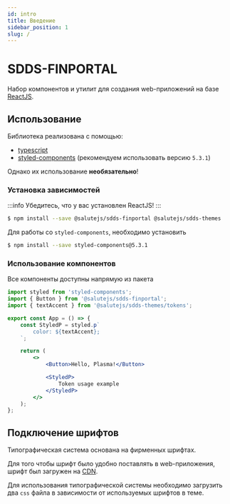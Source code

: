 ```yaml
---
id: intro
title: Введение
sidebar_position: 1
slug: /
---
```




# SDDS-FINPORTAL

Набор компонентов и утилит для создания web-приложений на базе [ReactJS](https://reactjs.org/).

## Использование

Библиотека реализована с помощью:
- [typescript](https://www.typescriptlang.org/)
- [styled-components](https://styled-components.com/) (рекомендуем использовать версию `5.3.1`)

Однако их использование **необязательно**!

### Установка зависимостей

:::info
Убедитесь, что у вас установлен ReactJS!
:::

```bash
$ npm install --save @salutejs/sdds-finportal @salutejs/sdds-themes
```

Для работы со `styled-components`, необходимо установить

```bash
$ npm install --save styled-components@5.3.1
```

### Использование компонентов

Все компоненты доступны напрямую из пакета

```jsx
import styled from 'styled-components';
import { Button } from '@salutejs/sdds-finportal';
import { textAccent } from '@salutejs/sdds-themes/tokens';

export const App = () => {
    const StyledP = styled.p`
        color: ${textAccent};
    `;

    return (
        <>
            <Button>Hello, Plasma!</Button>

            <StyledP>
                Token usage example
            </StyledP>
        </>
    );
};
```

## Подключение шрифтов

Типографическая система основана на фирменных шрифтах.

Для того чтобы шрифт было удобно поставлять в web-приложения, шрифт был загружен на [CDN](https://ru.wikipedia.org/wiki/Content_Delivery_Network).

Для использования типографической системы необходимо загрузить два `css` файла в зависимости от используемых шрифтов в теме.

<Tabs>
    <TabItem value="cra" label="html" default>
        <WepAppExample />
    </TabItem>
    <TabItem value="next" label="NextJS">
        <NextAppExample />
    </TabItem>
</Tabs>

<ThemeTurnOn/>

<ThemeSwitch/>
